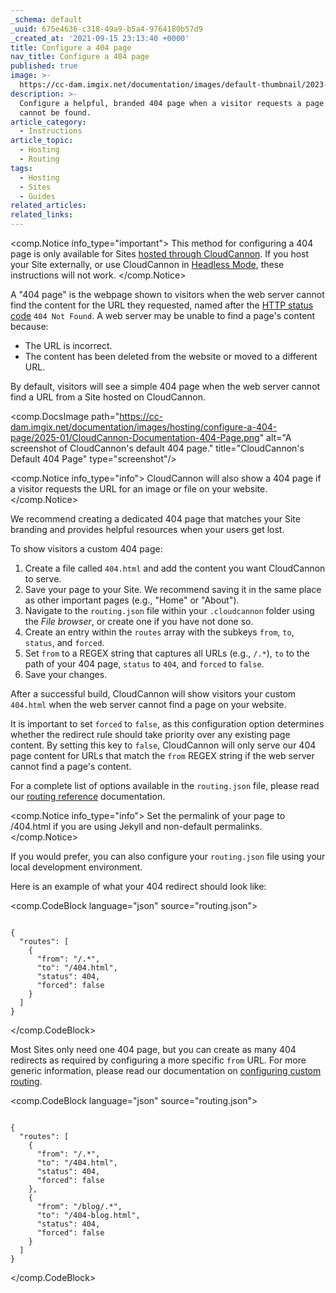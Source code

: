 ```yaml
---
_schema: default
_uuid: 675e4636-c318-49a9-b5a4-9764180b57d9
_created_at: '2021-09-15 23:13:40 +0000'
title: Configure a 404 page
nav_title: Configure a 404 page
published: true
image: >-
  https://cc-dam.imgix.net/documentation/images/default-thumbnail/2023-Q4/CloudCannon-Documentation-Thumbnail.png
description: >-
  Configure a helpful, branded 404 page when a visitor requests a page that
  cannot be found.
article_category:
  - Instructions
article_topic:
  - Hosting
  - Routing
tags:
  - Hosting
  - Sites
  - Guides
related_articles:
related_links:
---
```

<comp.Notice info_type="important">
  This method for configuring a 404 page is only available for Sites [hosted through CloudCannon](/documentation/articles/what-is-web-hosting/#hosting-on-cloud-cannon). If you host your Site externally, or use CloudCannon in [Headless Mode](/documentation/articles/what-is-headless-mode/), these instructions will not work.
</comp.Notice>

A "404 page" is the webpage shown to visitors when the web server cannot find the content for the URL they requested, named after the [HTTP status code](https://en.wikipedia.org/wiki/List_of_HTTP_status_codes) `404 Not Found`. A web server may be unable to find a page's content because:

* The URL is incorrect.
* The content has been deleted from the website or moved to a different URL.

By default, visitors will see a simple 404 page when the web server cannot find a URL from a Site hosted on CloudCannon.

<comp.DocsImage path="https://cc-dam.imgix.net/documentation/images/hosting/configure-a-404-page/2025-01/CloudCannon-Documentation-404-Page.png" alt="A screenshot of CloudCannon's default 404 page." title="CloudCannon's Default 404 Page" type="screenshot"/>

<comp.Notice info_type="info">
  CloudCannon will also show a 404 page if a visitor requests the URL for an image or file on your website.
</comp.Notice>

We recommend creating a dedicated 404 page that matches your Site branding and provides helpful resources when your users get lost.

To show visitors a custom 404 page:

1. Create a file called `404.html` and add the content you want CloudCannon to serve.
2. Save your page to your Site. We recommend saving it in the same place as other important pages (e.g., "Home" or "About").
3. Navigate to the `routing.json` file within your `.cloudcannon` folder using the *File browser*, or create one if you have not done so.
4. Create an entry within the `routes` array with the subkeys `from`, `to`, `status`, and `forced`.
5. Set `from` to a REGEX string that captures all URLs (e.g., `/.*`), `to` to the path of your 404 page, `status` to `404`, and `forced` to `false`.
6. Save your changes.

After a successful build, CloudCannon will show visitors your custom `404.html` when the web server cannot find a page on your website.

It is important to set `forced` to `false`, as this configuration option determines whether the redirect rule should take priority over any existing page content. By setting this key to `false`, CloudCannon will only serve our 404 page content for URLs that match the `from` REGEX string if the web server cannot find a page's content.

For a complete list of options available in the `routing.json` file, please read our [routing reference](/documentation/articles/routing-reference/) documentation.

<comp.Notice info_type="info">
  Set the permalink of your page to /404.html if you are using Jekyll and non-default permalinks.
</comp.Notice>

If you would prefer, you can also configure your `routing.json` file using your local development environment.

Here is an example of what your 404 redirect should look like:

<comp.CodeBlock language="json" source="routing.json">
```

{
  "routes": [
    {
      "from": "/.*",
      "to": "/404.html",
      "status": 404,
      "forced": false
    }
  ]
}

```
</comp.CodeBlock>

Most Sites only need one 404 page, but you can create as many 404 redirects as required by configuring a more specific `from` URL. For more generic information, please read our documentation on [configuring custom routing](/documentation/articles/configure-custom-routing/).

<comp.CodeBlock language="json" source="routing.json">
```

{
  "routes": [
    {
      "from": "/.*",
      "to": "/404.html",
      "status": 404,
      "forced": false
    },
    {
      "from": "/blog/.*",
      "to": "/404-blog.html",
      "status": 404,
      "forced": false
    }
  ]
}

```
</comp.CodeBlock>